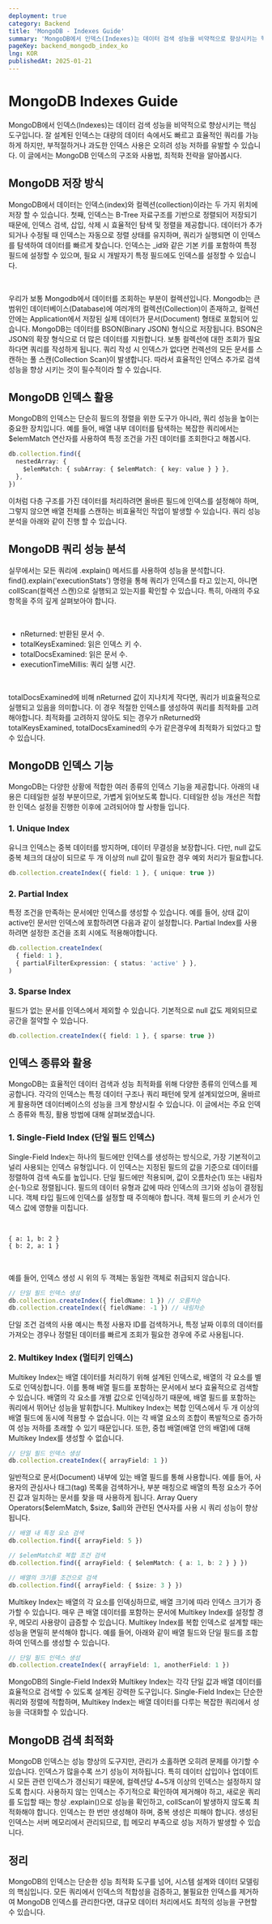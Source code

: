 ```yaml
---
deployment: true
category: Backend
title: 'MongoDB - Indexes Guide'
summary: 'MongoDB에서 인덱스(Indexes)는 데이터 검색 성능을 비약적으로 향상시키는 핵심 도구입니다. MongoDB 인덱스의 구조와 사용법, 최적화 전략을 알아봅시다'
pageKey: backend_mongodb_index_ko
lng: KOR
publishedAt: 2025-01-21
---
```


# MongoDB Indexes Guide

MongoDB에서 인덱스(Indexes)는 데이터 검색 성능을 비약적으로 향상시키는 핵심 도구입니다. 잘 설계된 인덱스는 대량의 데이터 속에서도 빠르고 효율적인 쿼리를 가능하게 하지만, 부적절하거나 과도한 인덱스 사용은 오히려 성능 저하를 유발할 수 있습니다. 이 글에서는 MongoDB 인덱스의 구조와 사용법, 최적화 전략을 알아봅시다.

## MongoDB 저장 방식

MongoDB에서 데이터는 <codeline>인덱스(index)와 컬렉션(collection)</codeline>이라는 두 가지 위치에 저장 할 수 있습니다. 첫째, <codeline>인덱스</codeline>는 B-Tree 자료구조를 기반으로 정렬되어 저장되기 때문에, 인덱스 검색, 삽입, 삭제 시 효율적인 탐색 및 정렬을 제공합니다. 데이터가 추가되거나 수정될 때 인덱스는 자동으로 정렬 상태를 유지하며, 쿼리가 실행되면 이 인덱스를 탐색하여 데이터를 빠르게 찾습니다. 인덱스는 \_id와 같은 기본 키를 포함하여 특정 필드에 설정할 수 있으며, 필요 시 개발자기 특정 필드에도 인덱스를 설정할 수 있습니다.

<br />

우리가 보통 Mongodb에서 데이터를 조회하는 부분이 컬렉션입니다. Mongodb는 큰 범위인 <codeline>데이터베이스(Database)</codeline>에 여러개의 <codeline>컬렉션(Collection)</codeline>이 존재하고, 컬렉션 안에는 Application에서 저장된 실제 데이터가 <codeline>문서(Document)</codeline> 형태로 포함되어 있습니다. MongoDB는 데이터를 BSON(Binary JSON) 형식으로 저장됩니다. BSON은 JSON의 확장 형식으로 더 많은 데이터를 지원합니다. 보통 컬렉션에 대한 조회가 필요하다면 쿼리를 작성하게 됩니다. 쿼리 작성 시 인덱스가 없다면 컨렉션의 모든 문서를 스캔하는 <codeline>풀 스캔(Collection Scan)</codeline>이 발생합니다. 따라서 효율적인 인덱스 추가로 검색 성능을 향상 시키는 것이 필수적이라 할 수 있습니다.

## MongoDB 인덱스 활용

MongoDB의 인덱스는 단순히 필드의 정렬을 위한 도구가 아니라, 쿼리 성능을 높이는 중요한 장치입니다. 예를 들어, 배열 내부 데이터를 탐색하는 복잡한 쿼리에서는 $elemMatch 연산자를 사용하여 특정 조건을 가진 데이터를 조회한다고 해봅시다.

```typescript title="mongodb" showLineNumbers
db.collection.find({
  nestedArray: {
    $elemMatch: { subArray: { $elemMatch: { key: value } } },
  },
})
```

이처럼 다층 구조를 가진 데이터를 처리하려면 올바른 필드에 인덱스를 설정해야 하며, 그렇지 않으면 배열 전체를 스캔하는 비효율적인 작업이 발생할 수 있습니다. 쿼리 성능 분석을 아래와 같이 진행 할 수 있습니다.

## MongoDB 쿼리 성능 분석

실무에서는 모든 쿼리에 .explain() 메서드를 사용하여 성능을 분석합니다. <codeline>find().explain('executionStats')</codeline> 명령을 통해 쿼리가 인덱스를 타고 있는지, 아니면 collScan(컬렉션 스캔)으로 실행되고 있는지를 확인할 수 있습니다. 특히, 아래의 주요 항목을 주의 깊게 살펴보아야 합니다.

<br />

- nReturned: 반환된 문서 수.
- totalKeysExamined: 읽은 인덱스 키 수.
- totalDocsExamined: 읽은 문서 수.
- executionTimeMillis: 쿼리 실행 시간.

<br />

totalDocsExamined에 비해 nReturned 값이 지나치게 작다면, 쿼리가 비효율적으로 실행되고 있음을 의미합니다. 이 경우 적절한 인덱스를 생성하여 쿼리를 최적화를 고려해야합니다. 최적화를 고려하지 않아도 되는 경우가 nReturned와 totalKeysExamined, totalDocsExamined의 수가 같은경우에 최적화가 되었다고 할 수 있습니다.

## MongoDB 인덱스 기능

MongoDB는 다양한 상황에 적합한 여러 종류의 인덱스 기능을 제공합니다. 아래의 내용은 디테일한 설정 부분이므로, 가볍게 읽어보도록 합니다. 디테일한 성능 개선은 적합한 인덱스 설정을 진행한 이후에 고려되어야 할 사항들 입니다.

### 1. Unique Index

유니크 인덱스는 중복 데이터를 방지하며, 데이터 무결성을 보장합니다. 다만, null 값도 중복 체크의 대상이 되므로 두 개 이상의 null 값이 필요한 경우 예외 처리가 필요합니다.

```typescript title="mongodb" showLineNumbers
db.collection.createIndex({ field: 1 }, { unique: true })
```

### 2. Partial Index

특정 조건을 만족하는 문서에만 인덱스를 생성할 수 있습니다. 예를 들어, 상태 값이 active인 문서만 인덱스에 포함하려면 다음과 같이 설정합니다. Partial Index를 사용하려면 설정한 조건을 조회 시에도 적용해야합니다.

```typescript title="mongodb" showLineNumbers
db.collection.createIndex(
  { field: 1 },
  { partialFilterExpression: { status: 'active' } },
)
```

### 3. Sparse Index

필드가 없는 문서를 인덱스에서 제외할 수 있습니다. 기본적으로 null 값도 제외되므로 공간을 절약할 수 있습니다.

```typescript title="mongodb" showLineNumbers
db.collection.createIndex({ field: 1 }, { sparse: true })
```

## 인덱스 종류와 활용

MongoDB는 효율적인 데이터 검색과 성능 최적화를 위해 다양한 종류의 인덱스를 제공합니다. 각각의 인덱스는 특정 데이터 구조나 쿼리 패턴에 맞게 설계되었으며, 올바르게 활용하면 데이터베이스의 성능을 크게 향상시킬 수 있습니다. 이 글에서는 주요 인덱스 종류와 특징, 활용 방법에 대해 살펴보겠습니다.

### 1. Single-Field Index (단일 필드 인덱스)

Single-Field Index는 하나의 필드에만 인덱스를 생성하는 방식으로, 가장 기본적이고 널리 사용되는 인덱스 유형입니다. 이 인덱스는 지정된 필드의 값을 기준으로 데이터를 정렬하여 검색 속도를 높입니다. 단일 필드에만 적용되며, 값이 오름차순(1) 또는 내림차순(-1)으로 정렬됩니다. 필드의 데이터 유형과 값에 따라 인덱스의 크기와 성능이 결정됩니다. 객체 타입 필드에 인덱스를 설정할 때 주의해야 합니다. 객체 필드의 키 순서가 인덱스 값에 영향을 미칩니다.

<br />

```
{ a: 1, b: 2 }
{ b: 2, a: 1 }
```

<br />

예를 들어, 인덱스 생성 시 위의 두 객체는 동일한 객체로 취급되지 않습니다.

```typescript title="mongodb" showLineNumbers
// 단일 필드 인덱스 생성
db.collection.createIndex({ fieldName: 1 }) // 오름차순
db.collection.createIndex({ fieldName: -1 }) // 내림차순
```

단일 조건 검색의 사용 예시는 특정 사용자 ID를 검색하거나, 특정 날짜 이후의 데이터를 가져오는 경우나 정렬된 데이터를 빠르게 조회가 필요한 경우에 주로 사용됩니다.

### 2. Multikey Index (멀티키 인덱스)

Multikey Index는 배열 데이터를 처리하기 위해 설계된 인덱스로, 배열의 각 요소를 별도로 인덱싱합니다. 이를 통해 배열 필드를 포함하는 문서에서 보다 효율적으로 검색할 수 있습니다. 배열의 각 요소를 개별 값으로 인덱싱하기 때문에, 배열 필드를 포함하는 쿼리에서 뛰어난 성능을 발휘합니다. Multikey Index는 복합 인덱스에서 두 개 이상의 배열 필드에 동시에 적용할 수 없습니다. 이는 각 배열 요소의 조합이 폭발적으로 증가하여 성능 저하를 초래할 수 있기 때문입니다. 또한, 중첩 배열(배열 안의 배열)에 대해 Multikey Index를 생성할 수 없습니다.

```typescript title="mongodb" showLineNumbers
// 단일 필드 인덱스 생성
db.collection.createIndex({ arrayField: 1 })
```

일반적으로 문서(Document) 내부에 있는 배열 필드를 통해 사용합니다. 예를 들어, 사용자의 관심사나 태그(tag) 목록을 검색하거나, 부분 매칭으로 배열의 특정 요소가 주어진 값과 일치하는 문서를 찾을 때 사용하게 됩니다. <codeline>Array Query Operators($elemMatch, $size, $all)</codeline>와 관련된 연사자를 사용 시 쿼리 성능이 향상됩니다.

```typescript title="mongodb" showLineNumbers
// 배열 내 특정 요소 검색
db.collection.find({ arrayField: 5 })

// $elemMatch로 복합 조건 검색
db.collection.find({ arrayField: { $elemMatch: { a: 1, b: 2 } } })

// 배열의 크기를 조건으로 검색
db.collection.find({ arrayField: { $size: 3 } })
```

Multikey Index는 배열의 각 요소를 인덱싱하므로, 배열 크기에 따라 인덱스 크기가 증가할 수 있습니다. 매우 큰 배열 데이터를 포함하는 문서에 Multikey Index를 설정할 경우, 메모리 사용량이 급증할 수 있습니다. Multikey Index를 복합 인덱스로 설계할 때는 성능을 면밀히 분석해야 합니다. 예를 들어, 아래와 같이 배열 필드와 단일 필드를 조합하여 인덱스를 생성할 수 있습니다.

```typescript title="mongodb" showLineNumbers
// 단일 필드 인덱스 생성
db.collection.createIndex({ arrayField: 1, anotherField: 1 })
```

MongoDB의 Single-Field Index와 Multikey Index는 각각 단일 값과 배열 데이터를 효율적으로 검색할 수 있도록 설계된 강력한 도구입니다. Single-Field Index는 단순한 쿼리와 정렬에 적합하며, Multikey Index는 배열 데이터를 다루는 복잡한 쿼리에서 성능을 극대화할 수 있습니다.

## MongoDB 검색 최적화

MongoDB 인덱스는 성능 향상의 도구지만, 관리가 소홀하면 오히려 문제를 야기할 수 있습니다. 인덱스가 많을수록 쓰기 성능이 저하됩니다. 특히 데이터 삽입이나 업데이트 시 모든 관련 인덱스가 갱신되기 때문에, 컬렉션당 4~5개 이상의 인덱스는 설정하지 않도록 합시다. 사용하지 않는 인덱스는 주기적으로 확인하여 제거해야 하고, 새로운 쿼리를 도입할 때는 항상 .explain()으로 성능을 확인하고, collScan이 발생하지 않도록 최적화해야 합니다. 인덱스는 한 번만 생성해야 하며, 중복 생성은 피해야 합니다. 생성된 인덱스는 서버 메모리에서 관리되므로, 힙 메모리 부족으로 성능 저하가 발생할 수 있습니다.

## 정리

MongoDB의 인덱스는 단순한 성능 최적화 도구를 넘어, 시스템 설계와 데이터 모델링의 핵심입니다. 모든 쿼리에서 인덱스의 적합성을 검증하고, 불필요한 인덱스를 제거하여 MongoDB 인덱스를 관리한다면, 대규모 데이터 처리에서도 최적의 성능을 구현할 수 있습니다.

